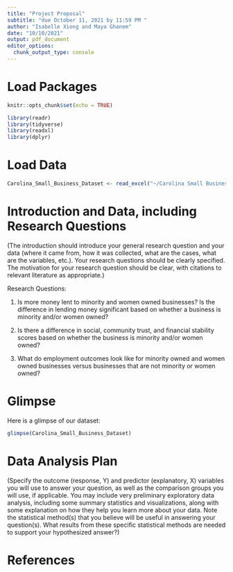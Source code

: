 ```yaml
---
title: "Project Proposal"
subtitle: "due October 11, 2021 by 11:59 PM "
author: "Isabelle Xiong and Maya Ghanem"
date: "10/10/2021"
output: pdf_document
editor_options: 
  chunk_output_type: console
---
```


# Load Packages

```r
knitr::opts_chunk$set(echo = TRUE)
```

```r
library(readr)
library(tidyverse)
library(readxl)
library(dplyr)
```

# Load Data

```r
Carolina_Small_Business_Dataset <- read_excel("~/Carolina Small Business: Stats 198 Project/data/Carolina Small Business Dataset.xlsx")
```

# Introduction and Data, including Research Questions

(The introduction should introduce your general research question and your data (where it came from, how it was collected, what are the cases, what are the variables, etc.). Your research questions should be clearly specified. The motivation for your research question should be clear, with citations to relevant literature as appropriate.)

Research Questions:

1) Is more money lent to minority and women owned businesses? Is the difference in lending money significant based on whether a business is minority and/or women owned?

2) Is there a difference in social, community trust, and financial stability scores based on whether the business is minority and/or women owned?

3) What do employment outcomes look like for minority owned and women owned businesses versus businesses that are not minority or women owned?

# Glimpse

Here is a glimpse of our dataset:

```r
glimpse(Carolina_Small_Business_Dataset)
```

# Data Analysis Plan

(Specify the outcome (response, Y) and predictor (explanatory, X) variables you will use to answer your question, as well as the comparison groups you will use, if applicable. You may include very preliminary exploratory data analysis, including some summary statistics and visualizations, along with some explanation on how they help you learn more about your data. Note the statistical method(s) that you believe will be useful in answering your question(s). 
What results from these specific statistical methods are needed to support your hypothesized answer?)

# References
